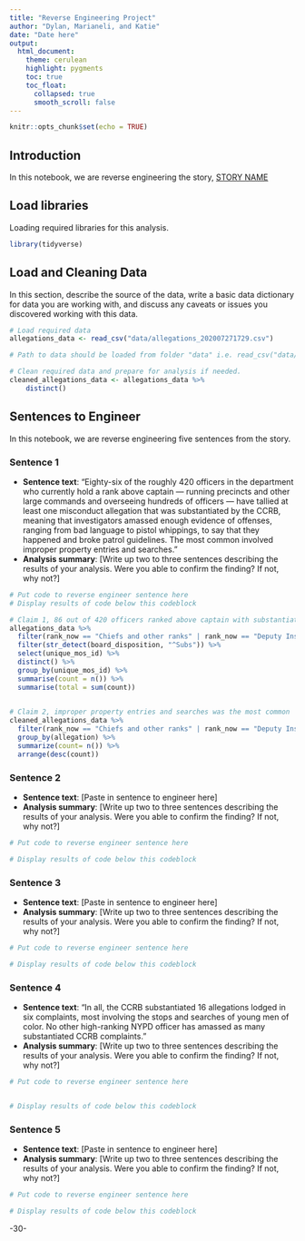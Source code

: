 ```yaml
---
title: "Reverse Engineering Project"
author: "Dylan, Marianeli, and Katie"
date: "Date here"
output:
  html_document:
    theme: cerulean
    highlight: pygments
    toc: true
    toc_float:
      collapsed: true
      smooth_scroll: false
---
```


```r
knitr::opts_chunk$set(echo = TRUE)
```

## Introduction 

In this notebook, we are reverse engineering the story, [STORY NAME](STORY URL)

## Load libraries

Loading required libraries for this analysis.

```r
library(tidyverse)
```

## Load and Cleaning Data

In this section, describe the source of the data, write a basic data dictionary for data you are working with, and discuss any caveats or issues you discovered working with this data. 

```r
# Load required data
allegations_data <- read_csv("data/allegations_202007271729.csv")

# Path to data should be loaded from folder "data" i.e. read_csv("data/name_of_data.csv")

# Clean required data and prepare for analysis if needed. 
cleaned_allegations_data <- allegations_data %>% 
    distinct()


```

## Sentences to Engineer
In this notebook, we are reverse engineering five sentences from the story.

### Sentence 1

* **Sentence text**: “Eighty-six of the roughly 420 officers in the department who currently hold a rank above captain — running precincts and other large commands and overseeing hundreds of officers — have tallied at least one misconduct allegation that was substantiated by the CCRB, meaning that investigators amassed enough evidence of offenses, ranging from bad language to pistol whippings, to say that they happened and broke patrol guidelines. The most common involved improper property entries and searches.”
* **Analysis summary**: [Write up two to three sentences describing the results of your analysis.  Were you able to confirm the finding? If not, why not?]

```r
# Put code to reverse engineer sentence here
# Display results of code below this codeblock

# Claim 1, 86 out of 420 officers ranked above captain with substantiated complaints
allegations_data %>% 
  filter(rank_now == "Chiefs and other ranks" | rank_now == "Deputy Inspector" | rank_now == "Inspector") %>% 
  filter(str_detect(board_disposition, "^Subs")) %>% 
  select(unique_mos_id) %>%
  distinct() %>% 
  group_by(unique_mos_id) %>% 
  summarise(count = n()) %>% 
  summarise(total = sum(count))
  

# Claim 2, improper property entries and searches was the most common
cleaned_allegations_data %>% 
  filter(rank_now == "Chiefs and other ranks" | rank_now == "Deputy Inspector" | rank_now == "Inspector" & str_detect(board_disposition, "^Subs")) %>% 
  group_by(allegation) %>% 
  summarize(count= n()) %>% 
  arrange(desc(count))

```

### Sentence 2

* **Sentence text**: [Paste in sentence to engineer here]
* **Analysis summary**: [Write up two to three sentences describing the results of your analysis.  Were you able to confirm the finding? If not, why not?]

```r
# Put code to reverse engineer sentence here

# Display results of code below this codeblock

```

### Sentence 3

* **Sentence text**: [Paste in sentence to engineer here]
* **Analysis summary**: [Write up two to three sentences describing the results of your analysis.  Were you able to confirm the finding? If not, why not?]

```r
# Put code to reverse engineer sentence here

# Display results of code below this codeblock

```

### Sentence 4

* **Sentence text**: “In all, the CCRB substantiated 16 allegations lodged in six complaints, most involving the stops and searches of young men of color. No other high-ranking NYPD officer has amassed as many substantiated CCRB complaints.”
* **Analysis summary**: [Write up two to three sentences describing the results of your analysis.  Were you able to confirm the finding? If not, why not?]

```r
# Put code to reverse engineer sentence here


# Display results of code below this codeblock

```

### Sentence 5

* **Sentence text**: [Paste in sentence to engineer here]
* **Analysis summary**: [Write up two to three sentences describing the results of your analysis.  Were you able to confirm the finding? If not, why not?]

```r
# Put code to reverse engineer sentence here

# Display results of code below this codeblock

```

-30-